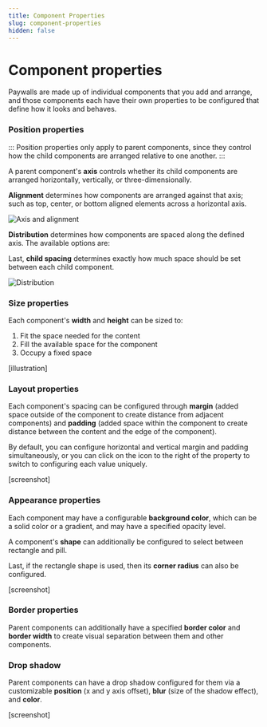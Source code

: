 ```yaml
---
title: Component Properties
slug: component-properties
hidden: false
---
```


# Component properties

Paywalls are made up of individual components that you add and arrange, and those components each have their own properties to be configured that define how it looks and behaves.

### Position properties

:::
Position properties only apply to parent components, since they control how the child components are arranged relative to one another.
:::

A parent component's **axis** controls whether its child components are arranged horizontally, vertically, or three-dimensionally.

**Alignment** determines how components are arranged against that axis; such as top, center, or bottom aligned elements across a horizontal axis.

![Axis and alignment](/images/paywalls-axis-alignment.gif)

**Distribution** determines how components are spaced along the defined axis. The available options are:

Last, **child spacing** determines exactly how much space should be set between each child component.

![Distribution](/images/paywalls-distribution.gif)

### Size properties

Each component's **width** and **height** can be sized to:

1. Fit the space needed for the content
2. Fill the available space for the component
3. Occupy a fixed space

[illustration]

### Layout properties

Each component's spacing can be configured through **margin** (added space outside of the component to create distance from adjacent components) and **padding** (added space within the component to create distance between the content and the edge of the component).

By default, you can configure horizontal and vertical margin and padding simultaneously, or you can click on the icon to the right of the property to switch to configuring each value uniquely.

[screenshot]

### Appearance properties

Each component may have a configurable **background color**, which can be a solid color or a gradient, and may have a specified opacity level.

A component's **shape** can additionally be configured to select between rectangle and pill.

Last, if the rectangle shape is used, then its **corner radius** can also be configured.

[screenshot]

### Border properties

Parent components can additionally have a specified **border color** and **border width** to create visual separation between them and other components.

### Drop shadow

Parent components can have a drop shadow configured for them via a customizable **position** (x and y axis offset), **blur** (size of the shadow effect), and **color**.

[screenshot]
